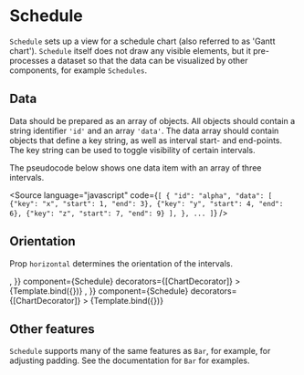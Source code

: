 
# Schedule

<Meta title="Addons/Band/Schedule" />

`Schedule` sets up a view for a schedule chart (also referred to as 'Gantt chart'). `Schedule` itself does not draw any visible elements, but it pre-processes a dataset so that the data can be visualized by other components, for example `Schedules`.

<ArgsTable of={Schedule} />

## Data

Data should be prepared as an array of objects. All objects should contain a string identifier `'id'` and an array `'data'`. The data array should contain objects that define a key string, as well as interval start- and end-points. The key string can be used to toggle visibility of certain intervals.

The pseudocode below shows one data item with an array of three intervals.

<Source
    language="javascript"
    code={`
[
  {
    "id": "alpha",
    "data": [
      {"key": "x", "start": 1, "end": 3},
      {"key": "y", "start": 4, "end": 6},
      {"key": "z", "start": 7, "end": 9}
    ],
  },
  ...
]
`}
/>

## Orientation

Prop `horizontal` determines the orientation of the intervals.

<Canvas>
    <Story
        name="default"
        args={{
            ...commonScheduleProps,
            variant: 'default',
            children: <Schedules />,
        }}
        component={Schedule}
        decorators={[ChartDecorator]}
    >
        {Template.bind({})}
    </Story>
    <Story
        name="vertical"
        args={{
            ...commonScheduleProps,
            horizontal: false,
            children: <Schedules />,
        }}
        component={Schedule}
        decorators={[ChartDecorator]}
    >
        {Template.bind({})}
    </Story>
</Canvas>

## Other features

`Schedule` supports many of the same features as `Bar`, for example, for adjusting padding. See the documentation for `Bar` for examples.
